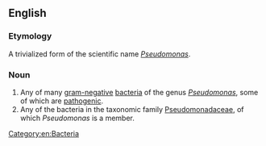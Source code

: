 ==English==
{{rfi|en}}
{{wikipedia}}
{{wikispecies}}

===Etymology===
{{prefix|pseudo|monad|lang=en}}

A trivialized form of the scientific name ''[[Pseudomonas]]''.

===Noun===
{{en-noun}}

# Any of many [[gram-negative]] [[bacteria]] of the genus ''[[Pseudomonas]]'', some of which are [[pathogenic]].
# Any of the bacteria in the taxonomic family [[Pseudomonadaceae]], of which ''Pseudomonas'' is a member.

[[Category:en:Bacteria]]